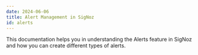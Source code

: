 ```yaml
---
date: 2024-06-06
title: Alert Management in SigNoz
id: alerts
---
```


This documentation helps you in understanding the Alerts feature in SigNoz and how you can create different types of alerts.

<DocCardContainer>

<DocCard
    title="Alert Management"
    description="Alerts in SigNoz can help you to define which data to monitor, set thresholds to detect potential problems..."
    href="/docs/userguide/alerts-management"
/>

<DocCard
    title="Setup Alerts Notifications"
    description="You can setup notification channel for sending the generated alerts to other applications. Currently, the following channels are ..."
    href="/docs/setup-alerts-notification"
/>

<DocCard
    title="📄️ Anomaly based alerts"
    description="An Anomaly-based alert in SigNoz allows you to define conditions based on metric data..."
    href="/docs/alerts-management/anomaly-based-alerts"
/>

<DocCard
    title="📄️ Metrics based alerts"
    description="A Metric-based alert in SigNoz allows you to define conditions based on metric data..."
    href="/docs/alerts-management/metrics-based-alerts"
/>


<DocCard
    title="📄️ Log based alerts"
    description="A Log-based alert allows you to define conditions based on log data,..."
    href="/docs/alerts-management/log-based-alerts"
/>

<DocCard
    title="📄️ Trace based alerts"
    description="A Trace-based alert in SigNoz allows you to define conditions based on trace data..."
    href="/docs/alerts-management/trace-based-alerts"
/>


<DocCard
    title="📄️ Exceptions based alerts"
    description="An Exceptions-based alert in SigNoz allows you to define conditions..."
    href="/docs/alerts-management/exceptions-based-alerts"
/>

<DocCard
    title="📄️ Planned Maintenance"
    description="Planned Maintenance in SigNoz allows you to schedule maintenance windows for your application..."
    href="/docs/alerts-management/planned-maintenance"
/>

<DocCard
    title="📄️ Alerts History"
    description="The Alerts History feature helps you analyze and understand the behavior of your alerts over time..."
    href="/docs/alerts-management/alerts-history"
/>

<DocCard
    title="📄️ Terraform Provider"
    description="Terraform provider `SigNoz/signoz` helps you manage SigNoz Alertz as code..."
    href="/docs/alerts-management/terraform-provider-signoz"
/>

<DocCard
    title="📄️ Setup Apdex Alert"
    description="Setup alerts to evaluate and monitor your application's Apdex Score."
    href="/docs/alerts-management/apdex-alerts"
/>

</DocCardContainer>